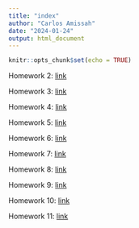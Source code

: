 ```yaml
---
title: "index"
author: "Carlos Amissah"
date: "2024-01-24"
output: html_document
---
```


```r
knitr::opts_chunk$set(echo = TRUE)
```



Homework 2: [link](Homework2.html)

Homework 3: [link](Homework3.html)

Homework 4: [link](Homework_04.html)

Homework 5: [link](Homework_05.html)

Homework 6: [link](Homework_06.html)

Homework 7: [link](Homework_07.html)

Homework 8: [link](Homework_08.html)

Homework 9: [link](Homework_09.html)

Homework 10: [link](Homework_10.html)

Homework 11: [link](Homework #11)

